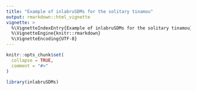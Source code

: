```yaml
---
title: "Example of inlabruSDMs for the solitary tinamou"
output: rmarkdown::html_vignette
vignette: >
  %\VignetteIndexEntry{Example of inlabruSDMs for the solitary tinamou}
  %\VignetteEngine{knitr::rmarkdown}
  %\VignetteEncoding{UTF-8}
---
```


```r
knitr::opts_chunk$set(
  collapse = TRUE,
  comment = "#>"
)
```

```r
library(inlabruSDMs)
```
